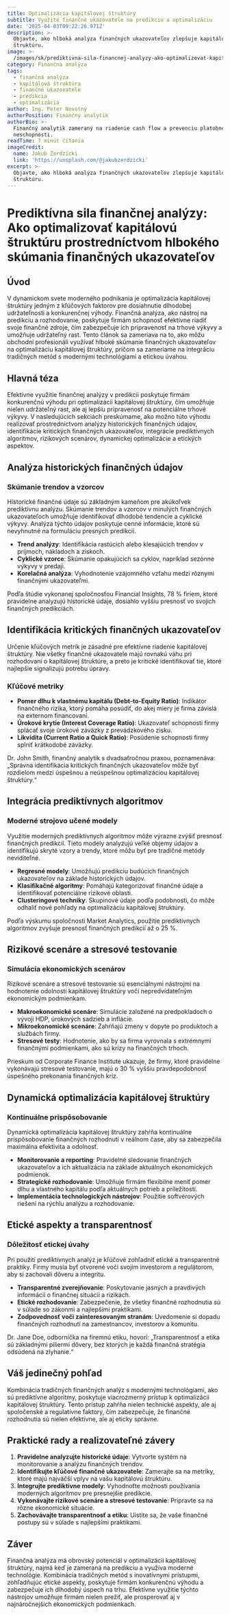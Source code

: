 ```yaml
---
title: Optimalizácia kapitálovej štruktúry
subtitle: Využite finančné ukazovatele na predikciu a optimalizáciu
date: '2025-04-03T09:22:26.971Z'
description: >-
  Objavte, ako hlboká analýza finančných ukazovateľov zlepšuje kapitálovú
  štruktúru.
image: >-
  /images/sk/prediktivna-sila-financnej-analyzy-ako-optimalizovat-kapitalovu-strukturu-prostrednictvom-hlbokeho-skumania-financnych-ukazovatelov-1743585746708.jpg
category: Finančná analýza
tags:
  - finančná analýza
  - kapitálová štruktúra
  - finančné ukazovatele
  - predikcia
  - optimalizácia
author: Ing. Peter Novotný
authorPosition: Finančný analytik
authorBio: >-
  Finančný analytik zameraný na riadenie cash flow a prevenciu platobnej
  neschopnosti.
readTime: 7 minút čítania
imageCredit:
  name: Jakub Żerdzicki
  link: 'https://unsplash.com/@jakubzerdzicki'
excerpt: >-
  Objavte, ako hlboká analýza finančných ukazovateľov zlepšuje kapitálovú
  štruktúru.
---
```

# Prediktívna sila finančnej analýzy: Ako optimalizovať kapitálovú štruktúru prostredníctvom hlbokého skúmania finančných ukazovateľov

## Úvod

V dynamickom svete moderného podnikania je optimalizácia kapitálovej štruktúry jedným z kľúčových faktorov pre dosiahnutie dlhodobej udržateľnosti a konkurenčnej výhody. Finančná analýza, ako nástroj na predikciu a rozhodovanie, poskytuje firmám schopnosť efektívne riadiť svoje finančné zdroje, čím zabezpečuje ich pripravenosť na trhové výkyvy a umožňuje udržateľný rast. Tento článok sa zameriava na to, ako môžu obchodní profesionáli využívať hlboké skúmanie finančných ukazovateľov na optimalizáciu kapitálovej štruktúry, pričom sa zameriame na integráciu tradičných metód s modernými technológiami a etickou úvahou.

## Hlavná téza

Efektívne využitie finančnej analýzy v predikcii poskytuje firmám konkurenčnú výhodu pri optimalizácii kapitálovej štruktúry, čím umožňuje nielen udržateľný rast, ale aj lepšiu pripravenosť na potenciálne trhové výkyvy. V nasledujúcich sekciách preskúmame, ako možno túto výhodu realizovať prostredníctvom analýzy historických finančných údajov, identifikácie kritických finančných ukazovateľov, integrácie prediktívnych algoritmov, rizikových scenárov, dynamickej optimalizácie a etických aspektov.

## Analýza historických finančných údajov

### Skúmanie trendov a vzorcov

Historické finančné údaje sú základným kameňom pre akúkoľvek prediktívnu analýzu. Skúmanie trendov a vzorcov v minulých finančných ukazovateľoch umožňuje identifikovať dlhodobé tendencie a cyklické výkyvy. Analýza týchto údajov poskytuje cenné informácie, ktoré sú nevyhnutné na formuláciu presných predikcií.

- **Trend analýzy**: Identifikácia rastúcich alebo klesajúcich trendov v príjmoch, nákladoch a ziskoch.
- **Cyklické vzorce**: Skúmanie opakujúcich sa cyklov, napríklad sezónne výkyvy v predaji.
- **Korelačná analýza**: Vyhodnotenie vzájomného vzťahu medzi rôznymi finančnými ukazovateľmi.

Podľa štúdie vykonanej spoločnosťou Financial Insights, 78 % firiem, ktoré pravidelne analyzujú historické údaje, dosiahlo vyššiu presnosť vo svojich finančných predikciách.

## Identifikácia kritických finančných ukazovateľov

Určenie kľúčových metrík je zásadné pre efektívne riadenie kapitálovej štruktúry. Nie všetky finančné ukazovatele majú rovnakú váhu pri rozhodovaní o kapitálovej štruktúre, a preto je kritické identifikovať tie, ktoré najlepšie signalizujú potrebu úpravy.

### Kľúčové metriky

- **Pomer dlhu k vlastnému kapitálu (Debt-to-Equity Ratio)**: Indikátor finančného rizika, ktorý pomáha posúdiť, do akej miery je firma závislá na externom financovaní.
- **Úrokové krytie (Interest Coverage Ratio)**: Ukazovateľ schopnosti firmy splácať svoje úrokové záväzky z prevádzkového zisku.
- **Likvidita (Current Ratio a Quick Ratio)**: Posúdenie schopnosti firmy splniť krátkodobé záväzky.

Dr. John Smith, finančný analytik s dvadsaťročnou praxou, poznamenáva: „Správna identifikácia kritických finančných ukazovateľov môže byť rozdielom medzi úspešnou a neúspešnou optimalizáciou kapitálovej štruktúry.“

## Integrácia prediktívnych algoritmov

### Moderné strojovo učené modely

Využitie moderných prediktívnych algoritmov môže výrazne zvýšiť presnosť finančných predikcií. Tieto modely analyzujú veľké objemy údajov a identifikujú skryté vzory a trendy, ktoré môžu byť pre tradičné metódy neviditeľné.

- **Regresné modely**: Umožňujú predikciu budúcich finančných ukazovateľov na základe historických údajov.
- **Klasifikačné algoritmy**: Pomáhajú kategorizovať finančné údaje a identifikovať potenciálne rizikové oblasti.
- **Clusteringové techniky**: Skupinové údaje podľa podobnosti, čo môže odhaliť nové pohľady na optimalizáciu kapitálovej štruktúry.

Podľa výskumu spoločnosti Market Analytics, použitie prediktívnych algoritmov zvyšuje presnosť finančných predikcií až o 25 %.

## Rizikové scenáre a stresové testovanie

### Simulácia ekonomických scenárov

Rizikové scenáre a stresové testovanie sú esenciálnymi nástrojmi na hodnotenie odolnosti kapitálovej štruktúry voči nepredvídateľným ekonomickým podmienkam.

- **Makroekonomické scenáre**: Simulácie založené na predpokladoch o vývoji HDP, úrokových sadzieb a inflácie.
- **Mikroekonomické scenáre**: Zahŕňajú zmeny v dopyte po produktoch a službách firmy.
- **Stresové testy**: Hodnotenie, ako by sa firma vyrovnala s extrémnymi finančnými podmienkami, ako sú krízy na finančných trhoch.

Prieskum od Corporate Finance Institute ukazuje, že firmy, ktoré pravidelne vykonávajú stresové testovanie, majú o 30 % vyššiu pravdepodobnosť úspešného prekonania finančných kríz.

## Dynamická optimalizácia kapitálovej štruktúry

### Kontinuálne prispôsobovanie

Dynamická optimalizácia kapitálovej štruktúry zahŕňa kontinuálne prispôsobovanie finančných rozhodnutí v reálnom čase, aby sa zabezpečila maximálna efektivita a odolnosť.

- **Monitorovanie a reporting**: Pravidelné sledovanie finančných ukazovateľov a ich aktualizácia na základe aktuálnych ekonomických podmienok.
- **Strategické rozhodovanie**: Umožňuje firmám flexibilne meniť pomer dlhu a vlastného kapitálu podľa aktuálnych potrieb a príležitostí.
- **Implementácia technologických nástrojov**: Použitie softvérových riešení na rýchlu analýzu a rozhodovanie.

## Etické aspekty a transparentnosť

### Dôležitosť etickej úvahy

Pri použití prediktívnych analýz je kľúčové zohľadniť etické a transparentné praktiky. Firmy musia byť otvorené voči svojim investorom a regulátorom, aby si zachovali dôveru a integritu.

- **Transparentné zverejňovanie**: Poskytovanie jasných a pravdivých informácií o finančnej situácii a rizikách.
- **Etické rozhodovanie**: Zabezpečenie, že všetky finančné rozhodnutia sú v súlade so zákonmi a najlepšími praktikami.
- **Zodpovednosť voči zainteresovaným stranám**: Uvedomenie si dopadu finančných rozhodnutí na zamestnancov, investorov a komunitu.

Dr. Jane Doe, odborníčka na firemnú etiku, hovorí: „Transparentnosť a etika sú základnými piliermi dôvery, bez ktorých je každá finančná stratégia odsúdená na zlyhanie.“

## Váš jedinečný pohľad

Kombinácia tradičných finančných analýz s modernými technológiami, ako sú prediktívne algoritmy, poskytuje viacrozmerný prístup k optimalizácii kapitálovej štruktúry. Tento prístup zahŕňa nielen technické aspekty, ale aj spoločenské a regulatívne faktory, čím zabezpečuje, že finančné rozhodnutia sú nielen efektívne, ale aj eticky správne.

## Praktické rady a realizovateľné závery

1. **Pravidelne analyzujte historické údaje**: Vytvorte systém na monitorovanie a analýzu finančných trendov.
2. **Identifikujte kľúčové finančné ukazovatele**: Zamerajte sa na metriky, ktoré majú najväčší vplyv na vašu kapitálovú štruktúru.
3. **Integrujte prediktívne modely**: Vyhodnoťte možnosti používania moderných algoritmov pre presnejšie predikcie.
4. **Vykonávajte rizikové scenáre a stresové testovanie**: Pripravte sa na rôzne ekonomické situácie.
5. **Zachovávajte transparentnosť a etiku**: Uistite sa, že vaše finančné postupy sú v súlade s najlepšími praktikami.

## Záver

Finančná analýza má obrovský potenciál v optimalizácii kapitálovej štruktúry, najmä keď je zameraná na predikciu a využíva moderné technológie. Kombinácia tradičných metód s inovatívnymi prístupmi, zohľadňujúc etické aspekty, poskytuje firmám konkurenčnú výhodu a zabezpečuje ich dlhodobý úspech na trhu. Efektívne využitie týchto nástrojov umožňuje firmám nielen prežiť, ale prosperovať aj v najnáročnejších ekonomických podmienkach.

